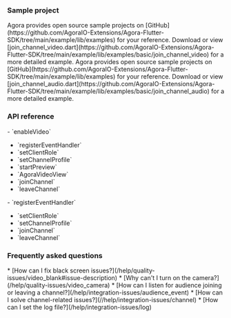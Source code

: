 <PlatformWrapper platform = "flutter">

### Sample project

<ProductWrapper notAllowed="voice-calling">
Agora provides open source sample projects on [GitHub](https://github.com/AgoraIO-Extensions/Agora-Flutter-SDK/tree/main/example/lib/examples) for your reference. Download or view [join_channel_video.dart](https://github.com/AgoraIO-Extensions/Agora-Flutter-SDK/tree/main/example/lib/examples/basic/join_channel_video) for a more detailed example.
</ProductWrapper>

<ProductWrapper product="voice-calling">
Agora provides open source sample projects on [GitHub](https://github.com/AgoraIO-Extensions/Agora-Flutter-SDK/tree/main/example/lib/examples) for your reference. Download or view [join_channel_audio.dart](https://github.com/AgoraIO-Extensions/Agora-Flutter-SDK/tree/main/example/lib/examples/basic/join_channel_audio) for a more detailed example.
</ProductWrapper>

### API reference
<ProductWrapper notAllowed="voice-calling">
- <Link to="{{Global.API_REF_FLUTTER_ROOT}}/class_irtcengine.html#api_irtcengine_enablevideo">`enableVideo`</Link>

- <Link to="{{Global.API_REF_FLUTTER_ROOT}}/class_irtcengine.html#api_irtcengine_addhandler">`registerEventHandler`</Link>

- <Link to="{{Global.API_REF_FLUTTER_ROOT}}/class_irtcengine.html#api_irtcengine_setclientrole2">`setClientRole`</Link>

- <Link to="{{Global.API_REF_FLUTTER_ROOT}}/class_irtcengine.html#api_irtcengine_setchannelprofile">`setChannelProfile`</Link>

- <Link to="{{Global.API_REF_FLUTTER_ROOT}}/class_irtcengine.html#api_irtcengine_startpreview2">`startPreview`</Link>

- <Link to="{{Global.API_REF_FLUTTER_ROOT}}/class_agoravideoview.html">`AgoraVideoView`</Link>

- <Link to="{{Global.API_REF_FLUTTER_ROOT}}/class_irtcengine.html#api_irtcengine_joinchannel2">`joinChannel`</Link>

- <Link to="{{Global.API_REF_FLUTTER_ROOT}}/class_irtcengine.html#api_irtcengine_leavechannel2">`leaveChannel`</Link>

</ProductWrapper>
<ProductWrapper product="voice-calling">
- <Link to="{{Global.API_REF_FLUTTER_ROOT_VOICE_SDK}}/class_irtcengine.html#api_irtcengine_addhandler">`registerEventHandler`</Link>

- <Link to="{{Global.API_REF_FLUTTER_ROOT_VOICE_SDK}}/class_irtcengine.html#api_irtcengine_setclientrole2">`setClientRole`</Link>

- <Link to="{{Global.API_REF_FLUTTER_ROOT_VOICE_SDK}}/class_irtcengine.html#api_irtcengine_setchannelprofile">`setChannelProfile`</Link>

- <Link to="{{Global.API_REF_FLUTTER_ROOT_VOICE_SDK}}/class_irtcengine.html#api_irtcengine_joinchannel2">`joinChannel`</Link>

- <Link to="{{Global.API_REF_FLUTTER_ROOT_VOICE_SDK}}/class_irtcengine.html#api_irtcengine_leavechannel2">`leaveChannel`</Link>

</ProductWrapper>

### Frequently asked questions
<ProductWrapper notAllowed="voice-calling">
* [How can I fix black screen issues?](/help/quality-issues/video_blank#issue-description)
* [Why can't I turn on the camera?](/help/quality-issues/video_camera)
</ProductWrapper>
* [How can I listen for audience joining or leaving a channel?](/help/integration-issues/audience_event)
* [How can I solve channel-related issues?](//help/integration-issues/channel)
* [How can I set the log file?](/help/integration-issues/log)

</PlatformWrapper>